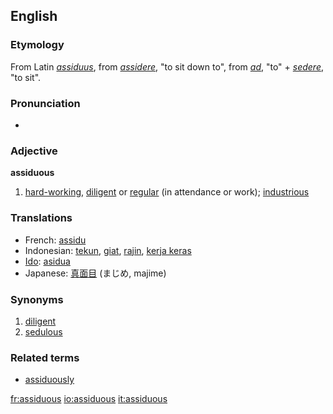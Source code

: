 ==English==
===Etymology===
From Latin ''[[assiduus]]'', from ''[[assidere]]'', "to sit down to", from ''[[ad#Latin|ad]]'', "to" + ''[[sedere]]'', "to sit".
===Pronunciation===
*{{IPA|/əˈsɪdjʊəs/}}

===Adjective===
'''assiduous'''
# [[hard-working]], [[diligent]] or [[regular]] (in attendance or work); [[industrious]]

===Translations===
*French: [[assidu]]
*Indonesian: [[tekun]], [[giat]], [[rajin]], [[kerja keras]]
*[[Ido]]: [[asidua]]
*Japanese: [[真面目]] (まじめ, majime)

===Synonyms===
#[[diligent]]
#[[sedulous]]

===Related terms===
* [[assiduously]]

[[fr:assiduous]]
[[io:assiduous]]
[[it:assiduous]]